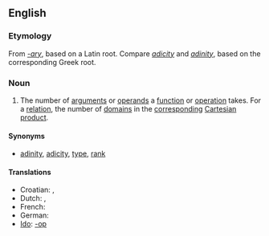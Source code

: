 {{wikipedia}}
==English==

===Etymology===
From ''[[-ary]]'', based on a Latin root.  Compare ''[[adicity]]'' and ''[[adinity]]'', based on the corresponding Greek root.
{{rfe}}
{{rfp}}

===Noun===
{{en-noun|arities}}

# {{context|logic|math|computer science}} The number of [[argument]]s or [[operand]]s a [[function]] or [[operation]] takes.  For a [[relation]], the number of [[domain]]s in the [[correspond]]ing [[Cartesian product]].

====Synonyms====
* {{italbrac|number of arguments}} [[adinity]], [[adicity]], [[type]], [[rank]]

====Translations====
{{trans-top|number of arguments}}
*Croatian: {{t|hr|aritet|m}}, {{t|hr|mjesnost|f}}
*Dutch: {{t|nl|ariteit|f}}, {{t|nl|plaatsigheid|f}}
*French: {{t|fr|arité|m}}
*German: {{t|nl|Stelligkeit|f}}
*[[Ido]]: {{t-|io|parametro|xs=Ido}} [[-op]]
{{trans-mid}}
{{trans-bottom}}